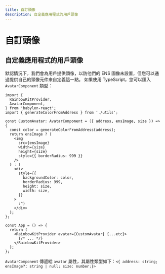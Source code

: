 ```yaml
---
title: 自訂頭像
description: 自定義應用程式的用戶頭像
---
```


# 自訂頭像

## 自定義應用程式的用戶頭像

默認情況下，我們會為用戶提供頭像，以防他們的 ENS 圖像未設置，但您可以通過提供自己的頭像元件來自定義這一點。 如果使用 TypeScript，您可以匯入 `AvatarComponent` 類型：

```tsx
import {
  RainbowKitProvider,
  AvatarComponent,
} from 'babylon-react';
import { generateColorFromAddress } from './utils';

const CustomAvatar: AvatarComponent = ({ address, ensImage, size }) => {
  const color = generateColorFromAddress(address);
  return ensImage ? (
    <img
      src={ensImage}
      width={size}
      height={size}
      style={{ borderRadius: 999 }}
    />
  ) : (
    <div
      style={{
        backgroundColor: color,
        borderRadius: 999,
        height: size,
        width: size,
      }}
    >
      :^)
    </div>
  );
};

const App = () => {
  return (
    <RainbowKitProvider avatar={CustomAvatar} {...etc}>
      {/* ... */}
    </RainbowKitProvider>
  );
};
```

`AvatarComponent` 傳遞給 `avatar` 屬性，其屬性類型如下：`<{ address: string; ensImage?: string | null; size: number;}>`
